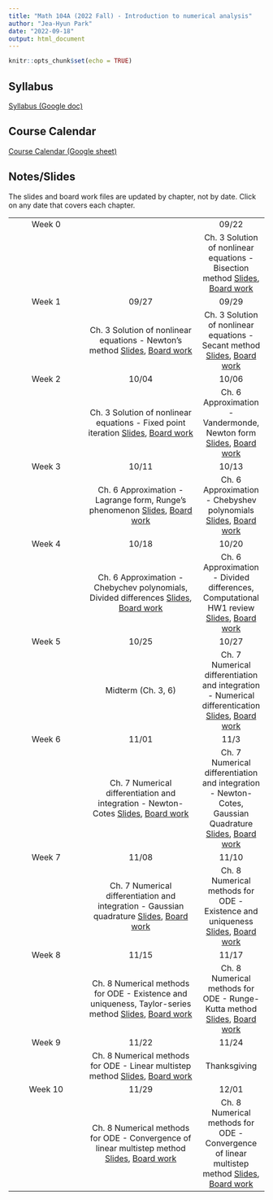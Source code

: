 ```yaml
---
title: "Math 104A (2022 Fall) - Introduction to numerical analysis"
author: "Jea-Hyun Park"
date: "2022-09-18"
output: html_document
---
```


```r
knitr::opts_chunk$set(echo = TRUE)
```

## Syllabus

[Syllabus (Google doc)](https://docs.google.com/document/d/1SYEj8hRaOvg_5h_YQg4tpgn6rFfCK90nyNkxl4EJ8X4/edit?usp=sharing) 

## Course Calendar
[Course Calendar (Google sheet)](https://docs.google.com/spreadsheets/d/1F_sdCRuRNuAO_UI5SutbjAc398I9ITBQfKOXatjHRxI/edit?usp=sharing) 

## Notes/Slides
The slides and board work files are updated by chapter, not by date. Click on any date that covers each chapter.

|        |            |       |
|:------:|:----------:|:-----:|
| Week 0 |            | 09/22 |
|        |            | Ch. 3 Solution of nonlinear equations - Bisection method [Slides](./notes/104ASlides_RootFinding01.pdf), [Board work](./notes/104ABoardWork_RootFinding01.pdf)|
| Week 1 | 09/27      | 09/29 |
|        | Ch. 3 Solution of nonlinear equations - Newton's method [Slides](./notes/104ASlides_RootFinding01.pdf),  [Board work](./notes/104ABoardWork_RootFinding01.pdf)|Ch. 3 Solution of nonlinear equations - Secant method [Slides](./notes/104ASlides_RootFinding01.pdf),  [Board work](./notes/104ABoardWork_RootFinding01.pdf)|  |
| Week 2 | 10/04      | 10/06 |
|        | Ch. 3 Solution of nonlinear equations - Fixed point iteration [Slides](./notes/104ASlides_RootFinding01.pdf),  [Board work](./notes/104ABoardWork_RootFinding01.pdf) | Ch. 6 Approximation - Vandermonde, Newton form [Slides](./notes/104ASlides_Approximation01.pdf),  [Board work](./notes/104ABoardWork_Approximation01.pdf)|
| Week 3 | 10/11      | 10/13 |
|        | Ch. 6 Approximation - Lagrange form, Runge's phenomenon [Slides](./notes/104ASlides_Approximation01.pdf),  [Board work](./notes/104ABoardWork_Approximation01.pdf) | Ch. 6 Approximation - Chebyshev polynomials [Slides](./notes/104ASlides_Approximation01.pdf),  [Board work](./notes/104ABoardWork_Approximation01.pdf)|
| Week 4 | 10/18      | 10/20 |
|        | Ch. 6 Approximation - Chebychev polynomials, Divided differences [Slides](./notes/104ASlides_Approximation01.pdf),  [Board work](./notes/104ABoardWork_Approximation01.pdf) | Ch. 6 Approximation - Divided differences, Computational HW1 review [Slides](./notes/104ASlides_Approximation01.pdf),  [Board work](./notes/104ABoardWork_Approximation01.pdf)|
| Week 5 | 10/25      | 10/27 |
|        | Midterm (Ch. 3, 6) | Ch. 7 Numerical differentiation and integration - Numerical differentication [Slides](./notes/104ASlides_NumDiffInt01.pdf),  [Board work](./notes/104ABoardWork_NumDiffInt01.pdf)|
| Week 6 | 11/01      | 11/3 |
|        | Ch. 7 Numerical differentiation and integration - Newton-Cotes [Slides](./notes/104ASlides_NumDiffInt01.pdf),  [Board work](./notes/104ABoardWork_NumDiffInt01.pdf) | Ch. 7 Numerical differentiation and integration - Newton-Cotes, Gaussian Quadrature [Slides](./notes/104ASlides_NumDiffInt01.pdf),  [Board work](./notes/104ABoardWork_NumDiffInt01.pdf)|
| Week 7 | 11/08      | 11/10 |
|        | Ch. 7 Numerical differentiation and integration - Gaussian quadrature [Slides](./notes/104ASlides_NumDiffInt01.pdf),  [Board work](./notes/104ABoardWork_NumDiffInt01.pdf) | Ch. 8 Numerical methods for ODE - Existence and uniqueness [Slides](./notes/104ASlides_NumODE01.pdf),  [Board work](./notes/104ABoardWork_NumODE01.pdf)| 
| Week 8 | 11/15      | 11/17 |
|        | Ch. 8 Numerical methods for ODE - Existence and uniqueness, Taylor-series method [Slides](./notes/104ASlides_NumODE01.pdf),  [Board work](./notes/104ABoardWork_NumODE01.pdf) | Ch. 8 Numerical methods for ODE - Runge-Kutta method [Slides](./notes/104ASlides_NumODE01.pdf),  [Board work](./notes/104ABoardWork_NumODE01.pdf)| 
| Week 9 | 11/22      | 11/24 |
|        | Ch. 8 Numerical methods for ODE - Linear multistep method [Slides](./notes/104ASlides_NumODE01.pdf),  [Board work](./notes/104ABoardWork_NumODE01.pdf) | Thanksgiving | 
| Week 10 | 11/29      | 12/01 |
|        | Ch. 8 Numerical methods for ODE - Convergence of linear multistep method [Slides](./notes/104ASlides_NumODE01.pdf),  [Board work](./notes/104ABoardWork_NumODE01.pdf) | Ch. 8 Numerical methods for ODE - Convergence of linear multistep method [Slides](./notes/104ASlides_NumODE01.pdf),  [Board work](./notes/104ABoardWork_NumODE01.pdf) | 

